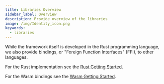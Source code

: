 ```yaml
---
title: Libraries Overview
sidebar_label: Overview
description: Provide overview of the libraries
image: /img/Identity_icon.png
keywords:
  - libraries
---
```


While the framework itself is developed in the Rust programming language, we also provide bindings, or "Foreign Function Interfaces" (FFI), to other languages.

For the Rust implementation see the [Rust Getting Started](./rust/getting_started.mdx).

For the Wasm bindings see the [Wasm Getting Started](./wasm/getting_started.mdx).
